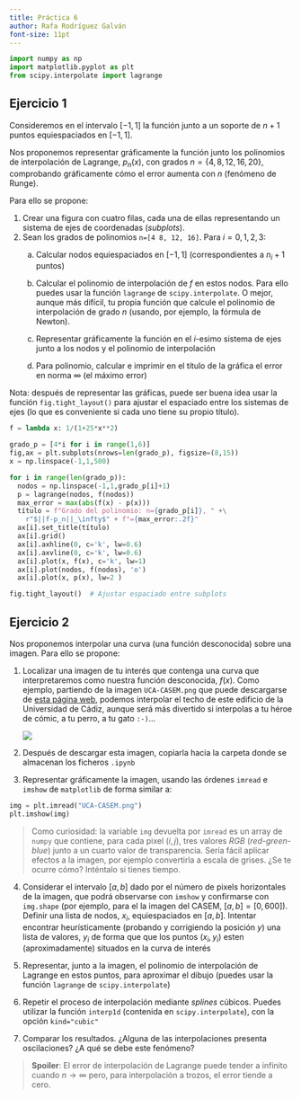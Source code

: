 ```yaml
---
title: Práctica 6
author: Rafa Rodríguez Galván
font-size: 11pt
---
```


```python
import numpy as np
import matplotlib.pyplot as plt
from scipy.interpolate import lagrange
```

## Ejercicio 1

Consideremos en el intervalo $[-1,1]$ la función
\begin{equation*}
     f(x) = \frac{1}{1+25x^2}
\end{equation*}
junto a un soporte de $n+1$ puntos equiespaciados en $[-1,1]$.

Nos proponemos representar gráficamente la función junto los polinomios de interpolación de Lagrange, $p_n(x)$, con grados $n=\{ 4, 8, 12, 16, 20 \}$, comprobando gráficamente cómo el error aumenta con $n$ (fenómeno de Runge).

Para ello se propone:

1. Crear una figura con cuatro filas, cada una de ellas representando un sistema de ejes de coordenadas (*subplots*).
2. Sean los grados de polinomios `n=[4 8, 12, 16]`. Para $i=0,1,2,3$:
    a. Calcular nodos equiespaciados en $[-1,1]$ (correspondientes a $n_i+1$ puntos) 

    b. Calcular el polinomio de interpolación de $f$ en estos nodos. Para ello puedes usar la función `lagrange` de `scipy.interpolate`. O mejor, aunque más difícil, tu propia función que calcule el polinomio de interpolación de grado $n$ (usando, por ejemplo, la fórmula de Newton).

    c. Representar gráficamente la función en el $i$-esimo sistema de ejes junto a los nodos y el polinomio de interpolación

    d. Para polinomio, calcular e imprimir en el título de la gráfica el error en norma $\infty$ (el máximo error)

Nota: después de representar las gráficas, puede ser buena idea usar la función `fig.tight_layout()` para ajustar el espaciado entre los sistemas de ejes (lo que es conveniente si cada uno tiene su propio título).


```python
f = lambda x: 1/(1+25*x**2)

grado_p = [4*i for i in range(1,6)]
fig,ax = plt.subplots(nrows=len(grado_p), figsize=(8,15))
x = np.linspace(-1,1,500)

for i in range(len(grado_p)):
  nodos = np.linspace(-1,1,grado_p[i]+1)
  p = lagrange(nodos, f(nodos))
  max_error = max(abs(f(x) - p(x)))
  título = f"Grado del polinomio: n={grado_p[i]}, " +\
    r"$||f-p_n||_\infty$" + f"={max_error:.2f}"
  ax[i].set_title(título)
  ax[i].grid()
  ax[i].axhline(0, c='k', lw=0.6)
  ax[i].axvline(0, c='k', lw=0.6)
  ax[i].plot(x, f(x), c='k', lw=1)
  ax[i].plot(nodos, f(nodos), 'o')
  ax[i].plot(x, p(x), lw=2 )

fig.tight_layout()  # Ajustar espaciado entre subplots
```

## Ejercicio 2

Nos proponemos interpolar una curva (una función desconocida) sobre una imagen. Para ello se propone:

1. Localizar una imagen de tu interés que contenga una curva que interpretaremos como nuestra función desconocida, $f(x)$. Como ejemplo, partiendo de la imagen `UCA-CASEM.png` que puede descargarse de [esta página web](https://raw.githubusercontent.com/rrgalvan/python-mnii/master/2-interpolacion/UCA-CASEM.png), podemos interpolar el techo de este edificio de la Universidad de Cádiz, aunque será más divertido si interpolas a tu héroe de cómic, a tu perro, a tu gato `:-)`...

   ![](./CASEM-interpol.png)


2. Después de descargar esta imagen, copiarla hacia la carpeta donde se almacenan los ficheros `.ipynb`

3. Representar gráficamente la imagen, usando las órdenes `imread` e `imshow` de `matplotlib` de forma similar a:
```python
img = plt.imread("UCA-CASEM.png")
plt.imshow(img)
```
  > Como curiosidad: la variable `img` devuelta por `imread` es un array de `numpy` que contiene, para cada pixel $(i,j)$, tres valores *RGB* (*red-green-blue*) junto a un cuarto valor de transparencia. Sería fácil aplicar efectos a la imagen, por ejemplo convertirla a escala de grises. ¿Se te ocurre cómo? Inténtalo si tienes tiempo.

4. Considerar el intervalo $[a,b]$ dado por el número de pixels horizontales de la imagen, que podrá observarse con `imshow` y confirmarse con `img.shape` (por ejemplo, para el la imagen del CASEM, $[a,b]=[0,600]$). Definir una lista de nodos, $x_i$, equiespaciados en $[a,b]$. Intentar encontrar heurísticamente (probando y corrigiendo la posición $y$) una lista de valores, $y_i$ de forma que que los puntos $(x_i, y_i$) esten (aproximadamente) situados en la curva de interés

5. Representar, junto a la imagen, el polinomio de interpolación de Lagrange en estos puntos, para aproximar el dibujo  (puedes usar la función `lagrange` de `scipy.interpolate`)

6. Repetir el proceso de interpolación mediante *splines* cúbicos. Puedes utilizar la función `interp1d` (contenida en `scipy.interpolate`), con la opción `kind="cubic"`

7. Comparar los resultados. ¿Alguna de las interpolaciones presenta oscilaciones? ¿A qué se debe este fenómeno? 

  > **Spoiler**: El error de interpolación de Lagrange puede tender a infinito cuando $n\to\infty$ pero, para interpolación a trozos, el error tiende a cero.


